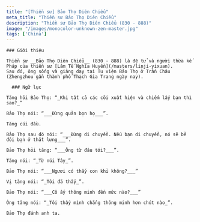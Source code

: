 ```yaml
---
title: "[Thiền sư] Bảo Thọ Diên Chiểu"
meta_title: "Thiền sư Bảo Thọ Diên Chiểu"
description: "Thiền sư Bảo Thọ Diên Chiểu (830 - 888)"
image: "/images/monocolor-unknown-zen-master.jpg"
tags: ['China']
---
```


<div className="grid xl:grid-cols-8 lg:grid-cols-8 md:grid-cols-2 sm:grid-cols-2 xs:grid-cols-1 gap-8 bg-body dark:bg-darkmode-body">

  <div className="lg:col-span-3 md:col-span-1">

    ### Giới thiệu

    Thiền sư __Bảo Thọ Diên Chiểu__ (830 - 888) là đệ tử và người thừa kế Pháp của thiền sư [Lâm Tế Nghĩa Huyền](/masters/linji-yixuan).
    Sau đó, ông sống và giảng dạy tại Tu viện Bảo Thọ ở Trấn Châu (Zhengzhou gần thành phố Thạch Gia Trang ngày nay).

  </div>

  <div className="lg:col-span-5 md:col-span-1">

      ### Ngữ lục

    Tăng hỏi Bảo Thọ: “_Khi tất cả các cõi xuất hiện và chiếm lấy bạn thì sao?_”

    Bảo Thọ nói: “___Đừng quản bọn họ___”.

    Tăng cúi đầu.

    Bảo Thọ sau đó nói: “___Đừng di chuyển. Nếu bạn di chuyển, nó sẽ bẻ đôi bạn ở thắt lưng___”.

    Bảo Thọ hỏi tăng: “___Ông từ đâu tới?___”.

    Tăng nói: “_Từ núi Tây_”.

    Bảo Thọ nói: “___Ngươi có thấy con khỉ không?___”

    Vị tăng nói: “_Tôi đã thấy_”.

    Bảo Thọ nói: “___Cô ấy thông minh đến mức nào?___”

    Ông tăng nói: “_Tôi thấy mình chẳng thông minh hơn chút nào_”.

    Bảo Thọ đánh anh ta.



  </div>

</div>
